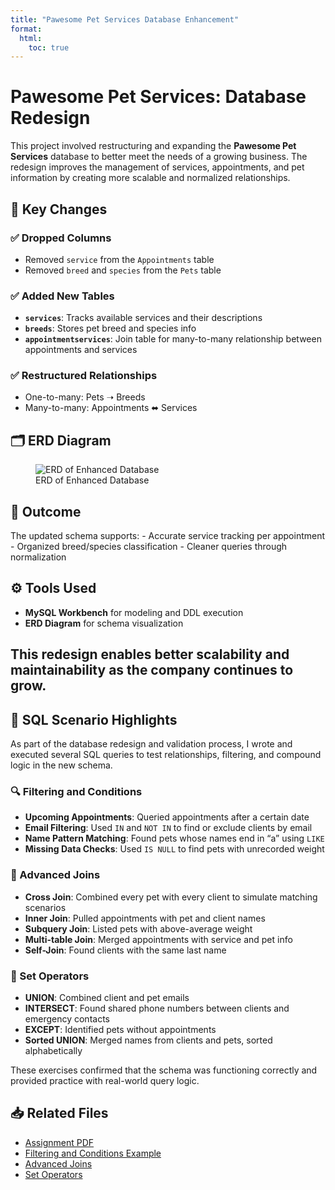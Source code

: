 ```yaml
---
title: "Pawesome Pet Services Database Enhancement"
format:
  html:
    toc: true
---
```


# Pawesome Pet Services: Database Redesign

This project involved restructuring and expanding the **Pawesome Pet Services** database to better meet the needs of a growing business. The redesign improves the management of services, appointments, and pet information by creating more scalable and normalized relationships.

## 🐾 Key Changes

### ✅ Dropped Columns
- Removed `service` from the `Appointments` table
- Removed `breed` and `species` from the `Pets` table

### ✅ Added New Tables
- **`services`**: Tracks available services and their descriptions
- **`breeds`**: Stores pet breed and species info
- **`appointmentservices`**: Join table for many-to-many relationship between appointments and services

### ✅ Restructured Relationships
- One-to-many: Pets ➝ Breeds
- Many-to-many: Appointments ⬌ Services

## 🗂️ ERD Diagram

![ERD of Enhanced Database](EDR Diagram.png)

## 📌 Outcome

The updated schema supports:
- Accurate service tracking per appointment
- Organized breed/species classification
- Cleaner queries through normalization

## ⚙️ Tools Used
- **MySQL Workbench** for modeling and DDL execution
- **ERD Diagram** for schema visualization

This redesign enables better scalability and maintainability as the company continues to grow.
---

## 🧮 SQL Scenario Highlights

As part of the database redesign and validation process, I wrote and executed several SQL queries to test relationships, filtering, and compound logic in the new schema.

### 🔍 Filtering and Conditions 

- **Upcoming Appointments**: Queried appointments after a certain date  
- **Email Filtering**: Used `IN` and `NOT IN` to find or exclude clients by email  
- **Name Pattern Matching**: Found pets whose names end in "a" using `LIKE`  
- **Missing Data Checks**: Used `IS NULL` to find pets with unrecorded weight

### 🔗 Advanced Joins 

- **Cross Join**: Combined every pet with every client to simulate matching scenarios  
- **Inner Join**: Pulled appointments with pet and client names  
- **Subquery Join**: Listed pets with above-average weight  
- **Multi-table Join**: Merged appointments with service and pet info  
- **Self-Join**: Found clients with the same last name

### 🧰 Set Operators 

- **UNION**: Combined client and pet emails  
- **INTERSECT**: Found shared phone numbers between clients and emergency contacts  
- **EXCEPT**: Identified pets without appointments  
- **Sorted UNION**: Merged names from clients and pets, sorted alphabetically

These exercises confirmed that the schema was functioning correctly and provided practice with real-world query logic.

## 📥 Related Files

- [Assignment PDF](Assets/Week 2 Assignment_ Enhancing the Pawesome Pet Services Database.pdf)
- [Filtering and Conditions Example](Assets/Week 3 Assignment Filtering Result Sets in SQL (1).sql)
- [Advanced Joins](Assets/Week4Joins (1).sql)
- [Set Operators](Assets/Week5 (1).sql)